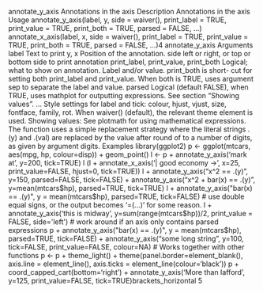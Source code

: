
annotate_y_axis
Annotations in the axis
Description
Annotations in the axis
Usage
annotate_y_axis(label, y, side = waiver(), print_label = TRUE,
print_value = TRUE, print_both = TRUE, parsed = FALSE, ...)
annotate_x_axis(label, x, side = waiver(), print_label = TRUE,
print_value = TRUE, print_both = TRUE, parsed = FALSE, ...)4
annotate_y_axis
Arguments
label Text to print
y, x Position of the annotation.
side
left or right, or top or bottom side to print annotation
print_label, print_value, print_both
Logical; what to show on annotation. Label and/or value. print_both is short-
cut for setting both print_label and print_value. When both is TRUE, uses
argument sep to separate the label and value.
parsed Logical (default FALSE), when TRUE, uses mathplot for outputting expressions.
See section "Showing values".
... Style settings for label and tick: colour, hjust, vjust, size, fontface, family, rot.
When waiver() (default), the relevant theme element is used.
Showing values: See plotmath for using mathematical expressions. The function uses a simple
replacement strategy where the literal strings .(y) and .(val) are replaced by the value after round
of to a number of digits, as given by argument digits.
Examples
library(ggplot2)
p <- ggplot(mtcars, aes(mpg, hp, colour=disp)) + geom_point()
l <- p + annotate_y_axis('mark at', y=200, tick=TRUE)
l
(l + annotate_x_axis('| good economy ->', x=25, print_value=FALSE, hjust=0, tick=TRUE))
l + annotate_y_axis("x^2 == .(y)", y=150, parsed=FALSE, tick=FALSE) +
annotate_y_axis("x^2 + bar(x) == .(y)", y=mean(mtcars$hp), parsed=TRUE, tick=TRUE)
l + annotate_y_axis("bar(x) == .(y)", y = mean(mtcars$hp), parsed=TRUE, tick=FALSE)
# use double equal signs, or the output becomes '=(...)' for some reason.
l + annotate_y_axis('this is midway', y=sum(range(mtcars$hp))/2, print_value = FALSE, side='left')
# work around if an axis only contains parsed expressions
p + annotate_y_axis("bar(x) == .(y)", y = mean(mtcars$hp), parsed=TRUE, tick=FALSE) +
annotate_y_axis("some long string", y=100, tick=FALSE, print_value=FALSE, colour=NA)
# Works together with other functions
p <- p + theme_light() + theme(panel.border=element_blank(),
axis.line = element_line(),
axis.ticks = element_line(colour='black'))
p + coord_capped_cart(bottom='right') +
annotate_y_axis('More than I\ncan afford', y=125,
print_value=FALSE, tick=TRUE)brackets_horizontal
5
